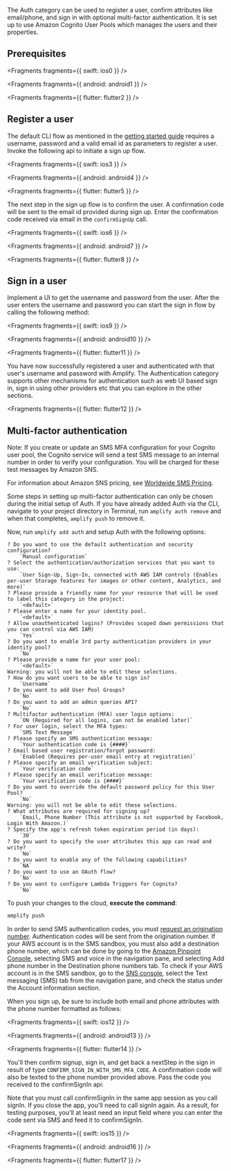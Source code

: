 The Auth category can be used to register a user, confirm attributes like email/phone, and sign in with optional multi-factor authentication. It is set up to use Amazon Cognito User Pools which manages the users and their properties.

## Prerequisites


<Fragments fragments={{ swift: ios0 }} />


<Fragments fragments={{ android: android1 }} />


<Fragments fragments={{ flutter: flutter2 }} />

## Register a user

The default CLI flow as mentioned in the [getting started guide](/[platform]/build-a-backend/auth/set-up-auth/) requires a username, password and a valid email id as parameters to register a user. Invoke the following api to initiate a sign up flow.


<Fragments fragments={{ swift: ios3 }} />


<Fragments fragments={{ android: android4 }} />


<Fragments fragments={{ flutter: flutter5 }} />

The next step in the sign up flow is to confirm the user. A confirmation code will be sent to the email id provided during sign up. Enter the confirmation code received via email in the `confirmSignUp` call.


<Fragments fragments={{ swift: ios6 }} />


<Fragments fragments={{ android: android7 }} />


<Fragments fragments={{ flutter: flutter8 }} />

## Sign in a user

Implement a UI to get the username and password from the user. After the user enters the username and password you can start the sign in flow by calling the following method:


<Fragments fragments={{ swift: ios9 }} />


<Fragments fragments={{ android: android10 }} />


<Fragments fragments={{ flutter: flutter11 }} />

You have now successfully registered a user and authenticated with that user's username and password with Amplify. The Authentication category supports other mechanisms for authentication such as web UI based sign in, sign in using other providers etc that you can explore in the other sections.


<Fragments fragments={{ flutter: flutter12 }} />

## Multi-factor authentication

<Callout>
Note: If you create or update an SMS MFA configuration for your Cognito user pool, the Cognito service will send a test SMS message to an internal number in order to verify your configuration. You will be charged for these test messages by Amazon SNS.

For information about Amazon SNS pricing, see [Worldwide SMS Pricing](https://aws.amazon.com/sns/sms-pricing/).

</Callout>

Some steps in setting up multi-factor authentication can only be chosen during the initial setup of Auth. If you have already added Auth via the CLI, navigate to your project directory in Terminal, run `amplify auth remove` and when that completes, `amplify push` to remove it.

Now, run `amplify add auth` and setup Auth with the following options:

```console
? Do you want to use the default authentication and security configuration?
    `Manual configuration`
? Select the authentication/authorization services that you want to use:
    `User Sign-Up, Sign-In, connected with AWS IAM controls (Enables per-user Storage features for images or other content, Analytics, and more)`
? Please provide a friendly name for your resource that will be used to label this category in the project:
    `<default>`
? Please enter a name for your identity pool.
    `<default>`
? Allow unauthenticated logins? (Provides scoped down permissions that you can control via AWS IAM)
    `Yes`
? Do you want to enable 3rd party authentication providers in your identity pool?
    `No`
? Please provide a name for your user pool:
    `<default>`
Warning: you will not be able to edit these selections.
? How do you want users to be able to sign in?
    `Username`
? Do you want to add User Pool Groups?
    `No`
? Do you want to add an admin queries API?
    `No`
? Multifactor authentication (MFA) user login options:
    `ON (Required for all logins, can not be enabled later)`
? For user login, select the MFA types:
    `SMS Text Message`
? Please specify an SMS authentication message:
    `Your authentication code is {####}`
? Email based user registration/forgot password:
    `Enabled (Requires per-user email entry at registration)`
? Please specify an email verification subject:
    `Your verification code`
? Please specify an email verification message:
    `Your verification code is {####}`
? Do you want to override the default password policy for this User Pool?
    `No`
Warning: you will not be able to edit these selections.
? What attributes are required for signing up?
    `Email, Phone Number (This attribute is not supported by Facebook, Login With Amazon.)`
? Specify the app's refresh token expiration period (in days):
    `30`
? Do you want to specify the user attributes this app can read and write?
    `No`
? Do you want to enable any of the following capabilities?
    `NA`
? Do you want to use an OAuth flow?
    `No`
? Do you want to configure Lambda Triggers for Cognito?
    `No`
```

To push your changes to the cloud, **execute the command**:

```bash
amplify push
```

In order to send SMS authentication codes, you must [request an origination number](https://docs.aws.amazon.com/pinpoint/latest/userguide/settings-request-number.html). Authentication codes will be sent from the origination number. If your AWS account is in the SMS sandbox, you must also add a destination phone number, which can be done by going to the [Amazon Pinpoint Console](https://console.aws.amazon.com/pinpoint/), selecting SMS and voice in the navigation pane, and selecting Add phone number in the Destination phone numbers tab. To check if your AWS account is in the SMS sandbox, go to the [SNS console](https://console.aws.amazon.com/sns/), select the Text messaging (SMS) tab from the navigation pane, and check the status under the Account information section.

When you sign up, be sure to include both email and phone attributes with the phone number formatted as follows:


<Fragments fragments={{ swift: ios12 }} />


<Fragments fragments={{ android: android13 }} />


<Fragments fragments={{ flutter: flutter14 }} />

You'll then confirm signup, sign in, and get back a nextStep in the sign in result of type `CONFIRM_SIGN_IN_WITH_SMS_MFA_CODE`. A confirmation code will also be texted to the phone number provided above. Pass the code you received to the confirmSignIn api:

<Callout>
  Note that you must call confirmSignIn in the same app session as you call
  signIn. If you close the app, you'll need to call signIn again. As a result,
  for testing purposes, you'll at least need an input field where you can enter
  the code sent via SMS and feed it to confirmSignIn.
</Callout>


<Fragments fragments={{ swift: ios15 }} />


<Fragments fragments={{ android: android16 }} />


<Fragments fragments={{ flutter: flutter17 }} />
